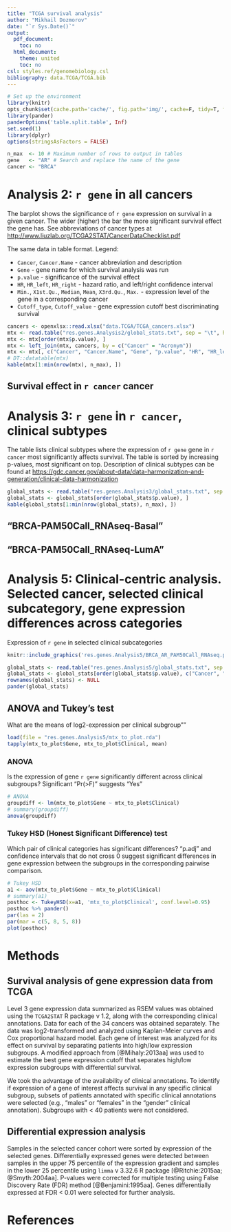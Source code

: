 ```yaml
---
title: "TCGA survival analysis"
author: "Mikhail Dozmorov"
date: "`r Sys.Date()`"
output:
  pdf_document:
    toc: no
  html_document:
    theme: united
    toc: no
csl: styles.ref/genomebiology.csl
bibliography: data.TCGA/TCGA.bib
---
```


```r
# Set up the environment
library(knitr)
opts_chunk$set(cache.path='cache/', fig.path='img/', cache=F, tidy=T, fig.keep='high', echo=F, dpi=100, warnings=F, message=F, comment=NA, warning=F, results='as.is', fig.width = 10, fig.height = 6) #out.width=700, 
library(pander)
panderOptions('table.split.table', Inf)
set.seed(1)
library(dplyr)
options(stringsAsFactors = FALSE)
```

```r
n_max  <- 10 # Maximum number of rows to output in tables
gene   <- "AR" # Search and replace the name of the gene
cancer <- "BRCA"
```

# Analysis 2: `r gene` in all cancers

The barplot shows the significance of `r gene` expression on survival in a given cancer. The wider (higher) the bar the more significant survival effect the gene has. See abbreviations of cancer types at [http://www.liuzlab.org/TCGA2STAT/CancerDataChecklist.pdf](http://www.liuzlab.org/TCGA2STAT/CancerDataChecklist.pdf)   

\begin{center}
\includegraphics[height=300px]{res.genes.Analysis2/AR_all_TCGA_cancers.png}
\end{center}

The same data in table format. Legend:

- `Cancer`, `Cancer.Name` - cancer abbreviation and description
- `Gene` - gene name for which survival analysis was run
- `p.value` - significance of the survival effect
- `HR`, `HR_left`, `HR_right` - hazard ratio, and left/right confidence interval
- `Min.`, `X1st.Qu.`, `Median`, `Mean`, `X3rd.Qu.`, `Max.` - expression level of the gene in a corresponding cancer
- `Cutoff_type`, `Cutoff_value` - gene expression cutoff best discriminating survival

```r
cancers <- openxlsx::read.xlsx("data.TCGA/TCGA_cancers.xlsx")
mtx <- read.table("res.genes.Analysis2/global_stats.txt", sep = "\t", header = TRUE)
mtx <- mtx[order(mtx$p.value), ]
mtx <- left_join(mtx, cancers, by = c("Cancer" = "Acronym"))
mtx <- mtx[, c("Cancer", "Cancer.Name", "Gene", "p.value", "HR", "HR_left", "HR_right", "Min.", "X1st.Qu.", "Median", "Mean", "X3rd.Qu.", "Max.", "Cutoff_type", "Cutoff_value")]
# DT::datatable(mtx)
kable(mtx[1:min(nrow(mtx), n_max), ])
```

## Survival effect in `r cancer` cancer

\begin{center}
\includegraphics[height=250px]{res.genes.Analysis2/AR_BRCA.png}
\end{center}

\pagebreak

# Analysis 3: `r gene` in `r cancer`, clinical subtypes

The table lists clinical subtypes where the expression of `r gene` gene in `r cancer` most significantly affects survival. The table is sorted by increasing p-values, most significant on top. Description of clinical subtypes can be found at [https://gdc.cancer.gov/about-data/data-harmonization-and-generation/clinical-data-harmonization](https://gdc.cancer.gov/about-data/data-harmonization-and-generation/clinical-data-harmonization)

```r
global_stats <- read.table("res.genes.Analysis3/global_stats.txt", sep = "\t", header = TRUE, fill = TRUE)
global_stats <- global_stats[order(global_stats$p.value), ]
kable(global_stats[1:min(nrow(global_stats), n_max), ])
```

## "BRCA-PAM50Call_RNAseq-Basal"

\begin{center}
\includegraphics[height=250px]{res.genes.Analysis3/AR_BRCA-PAM50Call_RNAseq-Basal.png}
\end{center}

## "BRCA-PAM50Call_RNAseq-LumA"

\begin{center}
\includegraphics[height=250px]{res.genes.Analysis3/AR_BRCA-PAM50Call_RNAseq-LumA.png}
\end{center}

\pagebreak

# Analysis 5: Clinical-centric analysis. Selected cancer, selected clinical subcategory, gene expression differences across categories

Expression of `r gene` in selected clinical subcategories

```r
knitr::include_graphics('res.genes.Analysis5/BRCA_AR_PAM50Call_RNAseq.png')  # 'PAM50Call_RNAseq' for BRCA, 'subtype' for OV
```

```r
global_stats <- read.table("res.genes.Analysis5/global_stats.txt", sep = "\t", header = TRUE, fill = TRUE)
global_stats <- global_stats[order(global_stats$p.value), c("Cancer", "Gene", "p.value", "HR")]
rownames(global_stats) <- NULL
pander(global_stats)
```

## ANOVA and Tukey's test

What are the means of log2-expression per clinical subgroup""

```r
load(file = "res.genes.Analysis5/mtx_to_plot.rda")
tapply(mtx_to_plot$Gene, mtx_to_plot$Clinical, mean)
```

### ANOVA

Is the expression of gene `r gene` significantly different across clinical subgroups? Significant "Pr(>F)" suggests "Yes"

```r
# ANOVA
groupdiff <- lm(mtx_to_plot$Gene ~ mtx_to_plot$Clinical)
# summary(groupdiff)
anova(groupdiff)
```

### Tukey HSD (Honest Significant Difference) test

Which pair of clinical categories has significant differences? "p.adj" and confidence intervals that do not cross 0 suggest significant differences in gene expression between the subgroups in the corresponding pairwise comparison.

```r
# Tukey HSD
a1 <- aov(mtx_to_plot$Gene ~ mtx_to_plot$Clinical)
# summary(a1)
posthoc <- TukeyHSD(x=a1, 'mtx_to_plot$Clinical', conf.level=0.95)
posthoc %>% pander()
par(las = 2)
par(mar = c(5, 8, 5, 8))
plot(posthoc)
```

\pagebreak 

# Methods

## Survival analysis of gene expression data from TCGA

Level 3 gene expression data summarized as RSEM values was obtained using the `TCGA2STAT` R package v 1.2, along with the corresponding clinical annotations. Data for each of the 34 cancers was obtained separately. The data was log2-transformed and analyzed using Kaplan-Meier curves and Cox proportional hazard model. Each gene of interest was analyzed for its effect on survival by separating patients into high/low expression subgroups. A modified approach from [@Mihaly:2013aa] was used to estimate the best gene expression cutoff that separates high/low expression subgroups with differential survival.

We took the advantage of the availability of clinical annotations. To identify if expression of a gene of interest affects survival in any specific clinical subgroup, subsets of patients annotated with specific clinical annotations were selected (e.g., “males” or “females” in the “gender” clinical annotation). Subgroups with < 40 patients were not considered.

## Differential expression analysis

Samples in the selected cancer cohort were sorted by expression of the selected genes. Differentially expressed genes were detected between samples in the upper 75 percentile of the expression gradient and samples in the lower 25 percentile using `limma` v 3.32.6 R package [@Ritchie:2015aa; @Smyth:2004aa]. P-values were corrected for multiple testing using False Discovery Rate (FDR) method [@Benjamini:1995aa]. Genes differentially expressed at FDR < 0.01 were selected for further analysis.

# References

